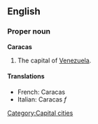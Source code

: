 {{wikipedia}}
==English==

===Proper noun===
'''Caracas'''
# The capital of [[Venezuela]].

====Translations====
*French: Caracas
*Italian: Caracas ''f''

[[Category:Capital cities]]